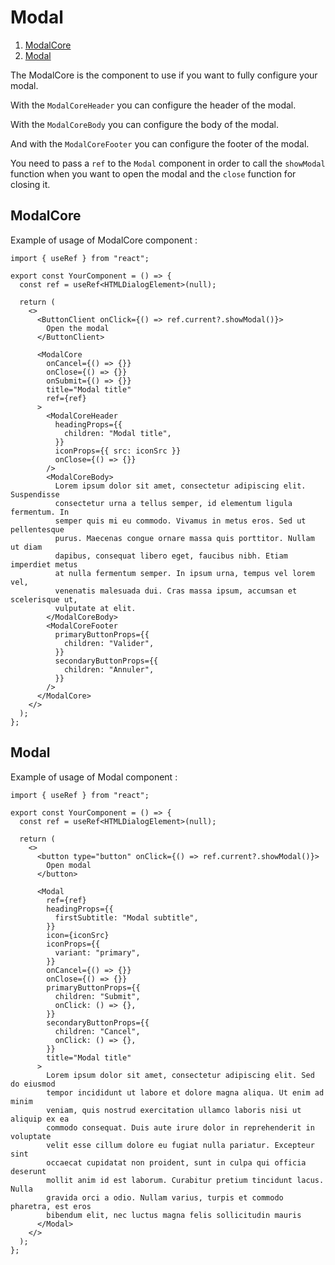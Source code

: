 
<Meta of={ModalStories} name="Docs" />

# Modal

1. [ModalCore](#modalcore)
2. [Modal](#modal)

The ModalCore is the component to use if you want to fully configure your modal.

With the `ModalCoreHeader` you can configure the header of the modal.

With the `ModalCoreBody` you can configure the body of the modal.

And with the `ModalCoreFooter` you can configure the footer of the modal.

You need to pass a `ref` to the `Modal` component in order to call the `showModal` function when you want to open the modal and the `close` function for closing it.

## ModalCore

Example of usage of ModalCore component :

```tsx
import { useRef } from "react";

export const YourComponent = () => {
  const ref = useRef<HTMLDialogElement>(null);

  return (
    <>
      <ButtonClient onClick={() => ref.current?.showModal()}>
        Open the modal
      </ButtonClient>

      <ModalCore
        onCancel={() => {}}
        onClose={() => {}}
        onSubmit={() => {}}
        title="Modal title"
        ref={ref}
      >
        <ModalCoreHeader
          headingProps={{
            children: "Modal title",
          }}
          iconProps={{ src: iconSrc }}
          onClose={() => {}}
        />
        <ModalCoreBody>
          Lorem ipsum dolor sit amet, consectetur adipiscing elit. Suspendisse
          consectetur urna a tellus semper, id elementum ligula fermentum. In
          semper quis mi eu commodo. Vivamus in metus eros. Sed ut pellentesque
          purus. Maecenas congue ornare massa quis porttitor. Nullam ut diam
          dapibus, consequat libero eget, faucibus nibh. Etiam imperdiet metus
          at nulla fermentum semper. In ipsum urna, tempus vel lorem vel,
          venenatis malesuada dui. Cras massa ipsum, accumsan et scelerisque ut,
          vulputate at elit.
        </ModalCoreBody>
        <ModalCoreFooter
          primaryButtonProps={{
            children: "Valider",
          }}
          secondaryButtonProps={{
            children: "Annuler",
          }}
        />
      </ModalCore>
    </>
  );
};
```

<Canvas of={ModalCoreStories.DefaultModalCore} />

<Controls of={ModalCoreStories.DefaultModalCore} />

## Modal

Example of usage of Modal component :

```tsx
import { useRef } from "react";

export const YourComponent = () => {
  const ref = useRef<HTMLDialogElement>(null);

  return (
    <>
      <button type="button" onClick={() => ref.current?.showModal()}>
        Open modal
      </button>

      <Modal
        ref={ref}
        headingProps={{
          firstSubtitle: "Modal subtitle",
        }}
        icon={iconSrc}
        iconProps={{
          variant: "primary",
        }}
        onCancel={() => {}}
        onClose={() => {}}
        primaryButtonProps={{
          children: "Submit",
          onClick: () => {},
        }}
        secondaryButtonProps={{
          children: "Cancel",
          onClick: () => {},
        }}
        title="Modal title"
      >
        Lorem ipsum dolor sit amet, consectetur adipiscing elit. Sed do eiusmod
        tempor incididunt ut labore et dolore magna aliqua. Ut enim ad minim
        veniam, quis nostrud exercitation ullamco laboris nisi ut aliquip ex ea
        commodo consequat. Duis aute irure dolor in reprehenderit in voluptate
        velit esse cillum dolore eu fugiat nulla pariatur. Excepteur sint
        occaecat cupidatat non proident, sunt in culpa qui officia deserunt
        mollit anim id est laborum. Curabitur pretium tincidunt lacus. Nulla
        gravida orci a odio. Nullam varius, turpis et commodo pharetra, est eros
        bibendum elit, nec luctus magna felis sollicitudin mauris
      </Modal>
    </>
  );
};
```

<Canvas of={ModalStories.Playground} />

<Controls of={ModalStories.Playground} />
